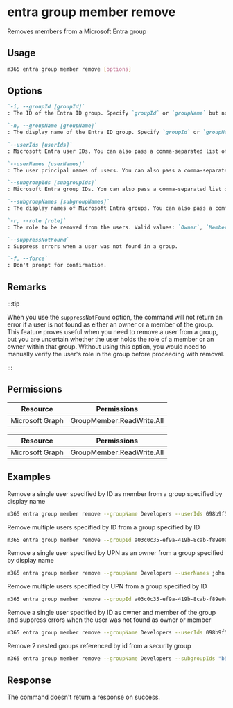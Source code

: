 
# entra group member remove

Removes members from a Microsoft Entra group

## Usage

```sh
m365 entra group member remove [options]
```

## Options

```md definition-list
`-i, --groupId [groupId]`
: The ID of the Entra ID group. Specify `groupId` or `groupName` but not both.

`-n, --groupName [groupName]`
: The display name of the Entra ID group. Specify `groupId` or `groupName` but not both.

`--userIds [userIds]`
: Microsoft Entra user IDs. You can also pass a comma-separated list of IDs. Specify either `userIds`, `userNames`, `subgroupIds` or `subgroupNames` but not multiple.

`--userNames [userNames]`
: The user principal names of users. You can also pass a comma-separated list of UPNs. Specify either `userIds`, `userNames`, `subgroupIds` or `subgroupNames` but not multiple.

`--subgroupIds [subgroupIds]`
: Microsoft Entra group IDs. You can also pass a comma-separated list of IDs. Specify either `userIds`, `userNames`, `subgroupIds` or `subgroupNames` but not multiple.

`--subgroupNames [subgroupNames]`
: The display names of Microsoft Entra groups. You can also pass a comma-separated list of group display names. Specify either `userIds`, `userNames`, `subgroupIds` or `subgroupNames` but not multiple.

`-r, --role [role]`
: The role to be removed from the users. Valid values: `Owner`, `Member`. Defaults to both.

`--suppressNotFound`
: Suppress errors when a user was not found in a group.

`-f, --force`
: Don't prompt for confirmation.
```

<Global />

## Remarks

:::tip

When you use the `suppressNotFound` option, the command will not return an error if a user is not found as either an owner or a member of the group.
This feature proves useful when you need to remove a user from a group, but you are uncertain whether the user holds the role of a member or an owner within that group.
Without using this option, you would need to manually verify the user's role in the group before proceeding with removal.

:::

## Permissions
<Tabs>
  <TabItem value="Delegated">

  | Resource        | Permissions               |
  |-----------------|---------------------------|
  | Microsoft Graph | GroupMember.ReadWrite.All |

  </TabItem>
  <TabItem value="Application">

  | Resource        | Permissions               |
  |-----------------|---------------------------|
  | Microsoft Graph | GroupMember.ReadWrite.All |
  
  </TabItem>
</Tabs>

## Examples

Remove a single user specified by ID as member from a group specified by display name

```sh
m365 entra group member remove --groupName Developers --userIds 098b9f52-f48c-4401-819f-29c33794c3f5 --role Member
```

Remove multiple users specified by ID from a group specified by ID

```sh
m365 entra group member remove --groupId a03c0c35-ef9a-419b-8cab-f89e0a8d2d2a --userIds "098b9f52-f48c-4401-819f-29c33794c3f5,f1e06e31-3abf-4746-83c2-1513d71f38b8"
```

Remove a single user specified by UPN as an owner from a group specified by display name

```sh
m365 entra group member remove --groupName Developers --userNames john.doe@contoso.com --role Owner
```

Remove multiple users specified by UPN from a group specified by ID

```sh
m365 entra group member remove --groupId a03c0c35-ef9a-419b-8cab-f89e0a8d2d2a --userNames "john.doe@contoso.com,adele.vance@contoso.com"
```

Remove a single user specified by ID as owner and member of the group and suppress errors when the user was not found as owner or member

```sh
m365 entra group member remove --groupName Developers --userIds 098b9f52-f48c-4401-819f-29c33794c3f5 --suppressNotFound
```

Remove 2 nested groups referenced by id from a security group

```sh
m365 entra group member remove --groupName Developers --subgroupIds "b51b6157-839f-4d92-8dab-ac61b53c6c40,1e793f86-8dc6-4df6-8037-649ef9a22330" --role Member
```

## Response

The command doesn't return a response on success.
